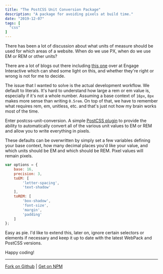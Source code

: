 ```yaml
---
title: "The PostCSS Unit Conversion Package"
description: "A package for avoiding pixels at build time."
date: "2019-12-07"
tags: [
  "css"
]
---
```


There has been a lot of discussion about what units of measure should be used for which areas of a website. When do we use PX, when do we use EM or REM or other units?

There are a lot of blogs out there including [this one](https://engageinteractive.co.uk/blog/em-vs-rem-vs-px) over at Engage Interactive which can shed some light on this, and whether they're right or wrong is not for me to decide.

The issue that I wanted to solve is the actual development workflow. We default to literals. It's hard to understand how large a rem or em value is, especially if it's not a whole number. Assuming a base context of `16px`, `8px` makes more sense than writing `0.5rem`. On top of that, we have to remember what requires rem, em, unitless, etc. and that's just not how my brain works most of the time.

Enter postcss-unit-conversion. A simple [PostCSS plugin](https://github.com/postcss/postcss) to provide the ability to automatically convert all of the various unit values to EM or REM and allow you to write everything in pixels.

These defaults can be overwritten by simply set a few variables defining your base context, how many decimal places you'd like your value, and which units should be EM and which should be REM. Pixel values will remain pixels.

```js showLineNumbers
var options = {
    base: 16,
    precision: 3,
    toEM: [
        'letter-spacing',
        'text-shadow'
    ],
    toREM: [
        'box-shadow',
        'font-size',
        'margin',
        'padding'
    ]
};
```

Easy as pie. I'd like to extend this, later on, ignore certain selectors or elements if necessary and keep it up to date with the latest WebPack and PostCSS versions.

Happy coding!

<hr />

[Fork on Github](https://github.com/jomurgel/postcss-unit-conversion) | [Get on NPM](https://www.npmjs.com/package/postcss-unit-conversion)
